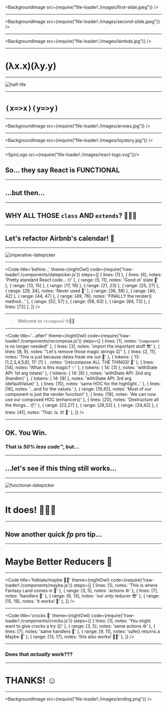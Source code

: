 
<BackgroundImage src={require("file-loader!./images/first-slide.jpeg")} />

---

<BackgroundImage src={require("file-loader!./images/second-slide.jpeg")} />

---

<BackgroundImage src={require("file-loader!./images/lambda.jpg")} />

---

# (λx.x)(λy.y)

---

![half-life](./images/half-life.png)

---

# `(x=>x)(y=>y)`

---

<BackgroundImage src={require("file-loader!./images/arrows.jpg")} />

---

<BackgroundImage src={require("file-loader!./images/toystory.jpg")} />

---

<SpinLogo src={require("file-loader!./images/react-logo.svg")}/>

## So... they say React is FUNCTIONAL

---

## ...but then...

---

## WHY ALL THOSE `class` AND `extends`? 🤔🤮😩

---

## Let's refactor Airbnb's calendar! 📅

---

![imperative-datepicker](./images/imperative-datepicker.gif)

---

<Code
  title='before...'
  theme={nightOwl}
  code={require('!raw-loader!./components/datepicker.js')}
  steps={[
    { lines: [1] },
    { lines: [6], notes: 'Pretty standard React code... 🙄' },
    { range: [5, 11], notes: 'Good ol\' state 🍷' },
    { range: [13, 15] },
    { range: [17, 19] },
    { range: [21, 23] },
    { range: [25, 27] },
    { range: [29, 34], notes: 'Never used 🤣' },
    { range: [36, 38] },
    { range: [40, 42] },
    { range: [44, 47] },
    { range: [49, 76], notes: 'FINALLY the render() method...' },
    { range: [52, 57] },
    { range: [58, 63] },
    { range: [64, 73] },
    { lines: [72] },
  ]}
/>

---

> Welcome to `recompose`! 🤓🖖🏼

---

<Code
  title='...after!'
  theme={nightOwl}
  code={require('!raw-loader!./components/recompose.js')}
  steps={[
    { lines: [1], notes: '`Component` is no longer needed!' },
    { lines: [3], notes: 'import the important stuff 😎' },
    { lines: [8, 9], notes: "Let's remove those magic strings 😉" },
    { lines: [2, 11], notes: 'This is just because dates freak me out 📅' },
    { tokens: { 13: [1,2,3,4,5,6], 17: [1] } , notes: '(re)compose ALL THE THINGS! 🎸' },
    { lines: [14], notes: 'What is this magic? ✨' },
    { tokens: { 14: [3] }, notes: 'withState API: 1st arg (state)' },
    { tokens: { 14: [6] }, notes: 'withState API: 2nd arg (handler)' },
    { tokens: { 14: [9] }, notes: 'withState API: 3rd arg (defaultValue)' },
    { lines: [15], notes: 'same HOC for the highlight...' },
    { lines: [16], notes: '...and for the values.' },
    { range: [19,45], notes: 'Most of our component is just the render function!' },
    { lines: [19], notes: 'We can now use our composed HOC (enhancers)' },
    { lines: [20], notes: 'Destructure all the things... 📦' },
    { range: [22,27] },
    { range: [28,33] },
    { range: [34,42] },
    { lines: [41], notes: 'That. Is. It! 🎉' },
  ]}
/>

---

## OK. You Win.

### That is _50% less code™️_, but...

---

## ...let's see if this thing still works...

---

![functional-datepicker](./images/functional-datepicker.gif)

---

# It does! 🎉🎉🎉

---

## Now another quick _fp_ pro tip...

---

# Maybe Better Reducers 🤔

---

<Code
  title='folktale/maybe 🌈🦄'
  theme={nightOwl}
  code={require('!raw-loader!./components/maybe.js')}
  steps={[
    { lines: [1], notes: 'This is where Fantasy Land comes in 🎡' },
    { range: [3, 5], notes: 'actions ⚙️' },
    { lines: [7], notes: 'handlers 👋' },
    { range: [9, 13], notes: 'our *only* reducer 😎' },
    { range: [15, 19], notes: 'it works! 👏' },
  ]}
/>

---

<Code
  title='crocks 🐊'
  theme={nightOwl}
  code={require('!raw-loader!./components/crocks.js')}
  steps={[
    { lines: [1], notes: 'You might want to give crocks a try 😉' },
    { range: [3, 5], notes: 'same actions ⚙️' },
    { lines: [7], notes: 'same handlers 👋' },
    { range: [9, 11], notes: 'safe() returns a Maybe 🤔' },
    { range: [13, 17], notes: 'this also works! 👏🏼' },
  ]}
/>

---

### Does that _actually_ work???

<Counter />

---

# THANKS! ☺️

---

<BackgroundImage src={require("file-loader!./images/ending.png")} />
